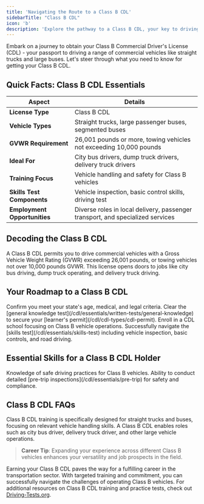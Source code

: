 ```yaml
---
title: 'Navigating the Route to a Class B CDL'
sidebarTitle: "Class B CDL"
icon: 'b'
description: 'Explore the pathway to a Class B CDL, your key to driving straight trucks, large buses, and more. Ideal for local delivery and transport services.'
---
```


Embark on a journey to obtain your Class B Commercial Driver's License (CDL) - your passport to driving a range of commercial vehicles like straight trucks and large buses. Let's steer through what you need to know for getting your Class B CDL.

<Snippet file="class-b-diagram.mdx" />

## Quick Facts: Class B CDL Essentials

| **Aspect** | **Details** |
|------------|-------------|
| **License Type** | Class B CDL |
| **Vehicle Types** | Straight trucks, large passenger buses, segmented buses |
| **GVWR Requirement** | 26,001 pounds or more, towing vehicles not exceeding 10,000 pounds |
| **Ideal For** | City bus drivers, dump truck drivers, delivery truck drivers |
| **Training Focus** | Vehicle handling and safety for Class B vehicles |
| **Skills Test Components** | Vehicle inspection, basic control skills, driving test |
| **Employment Opportunities** | Diverse roles in local delivery, passenger transport, and specialized services |

## Decoding the Class B CDL

<AccordionGroup>
  <Accordion title="Understanding Class B CDL">
    A Class B CDL permits you to drive commercial vehicles with a Gross Vehicle Weight Rating (GVWR) exceeding 26,001 pounds, or towing vehicles not over 10,000 pounds GVWR.
  </Accordion>

  <Accordion title="Diverse Career Opportunities">
    This license opens doors to jobs like city bus driving, dump truck operating, and delivery truck driving.
  </Accordion>
</AccordionGroup>

## Your Roadmap to a Class B CDL

<Steps>
  <Step title="Check Your Eligibility">
    Confirm you meet your state's age, medical, and legal criteria.
  </Step>

  <Step title="Acquire a CDL Learner's Permit">
    Clear the [general knowledge test](/cdl/essentials/written-tests/general-knowledge) to secure your [learner's permit](/cdl/cdl-types/cdl-permit).
  </Step>

  <Step title="Engage in Specialized Training">
    Enroll in a CDL school focusing on Class B vehicle operations.
  </Step>

  <Step title="Master the Skills Test">
    Successfully navigate the [skills test](/cdl/essentials/skills-test) including vehicle inspection, basic controls, and road driving.
  </Step>
</Steps>

## Essential Skills for a Class B CDL Holder

<CardGroup cols={2}>
  <Card title="Proficient Vehicle Handling" icon="truck">
    Knowledge of safe driving practices for Class B vehicles.
  </Card>

  <Card title="Expert Vehicle Inspection" icon="magnifying-glass">
    Ability to conduct detailed [pre-trip inspections](/cdl/essentials/pre-trip) for safety and compliance.
  </Card>
</CardGroup>

## Class B CDL FAQs

<AccordionGroup>
  <Accordion title="Training Differences Between Class A and B">
    Class B CDL training is specifically designed for straight trucks and buses, focusing on relevant vehicle handling skills.
  </Accordion>

  <Accordion title="Career Paths with a Class B CDL">
    A Class B CDL enables roles such as city bus driver, delivery truck driver, and other large vehicle operations.
  </Accordion>
</AccordionGroup>

> **Career Tip**: Expanding your experience across different Class B vehicles enhances your versatility and job prospects in the field.


Earning your Class B CDL paves the way for a fulfilling career in the transportation sector. With targeted training and commitment, you can successfully navigate the challenges of operating Class B vehicles. For additional resources on Class B CDL training and practice tests, check out [Driving-Tests.org](https://driving-tests.org).

<Snippet file="cdl-premium.mdx" />

